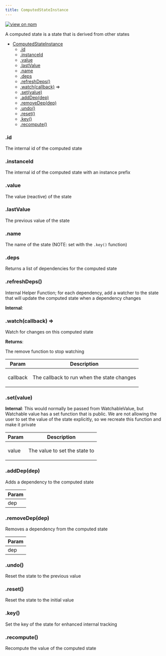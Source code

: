 ```yaml
---
title: ComputedStateInstance
---
```


[![view on npm](http://img.shields.io/npm/v/@plexusjs/core.svg)](https://www.npmjs.org/package/@plexusjs/core)

A computed state is a state that is derived from other states

- [ComputedStateInstance](#ComputedStateInstance)
  - [.id](#ComputedStateInstance+id)
  - [.instanceId](#ComputedStateInstance+instanceId)
  - [.value](#ComputedStateInstance+value)
  - [.lastValue](#ComputedStateInstance+lastValue)
  - [.name](#ComputedStateInstance+name)
  - [.deps](#ComputedStateInstance+deps)
  - [.refreshDeps()](#ComputedStateInstance+refreshDeps)
  - [.watch(callback)](#ComputedStateInstance+watch) ⇒
  - [.set(value)](#ComputedStateInstance+set)
  - [.addDep(dep)](#ComputedStateInstance+addDep)
  - [.removeDep(dep)](#ComputedStateInstance+removeDep)
  - [.undo()](#ComputedStateInstance+undo)
  - [.reset()](#ComputedStateInstance+reset)
  - [.key()](#ComputedStateInstance+key)
  - [.recompute()](#ComputedStateInstance+recompute)

<a name='ComputedStateInstance+id'></a>

### .id

<p>The internal id of the computed state</p>

<a name='ComputedStateInstance+instanceId'></a>

### .instanceId

<p>The internal id of the computed state with an instance prefix</p>

<a name='ComputedStateInstance+value'></a>

### .value

<p>The value (reactive) of the state</p>

<a name='ComputedStateInstance+lastValue'></a>

### .lastValue

<p>The previous value of the state</p>

<a name='ComputedStateInstance+name'></a>

### .name

<p>
	The name of the state (NOTE: set with the <code>.key()</code> function)
</p>

<a name='ComputedStateInstance+deps'></a>

### .deps

<p>Returns a list of dependencies for the computed state</p>

<a name='ComputedStateInstance+refreshDeps'></a>

### .refreshDeps()

<p>
	Internal Helper Function; for each dependency, add a watcher to the state that
	will update the computed state when a dependency changes
</p>

**Internal**:

<a name='ComputedStateInstance+watch'></a>

### .watch(callback) ⇒

<p>Watch for changes on this computed state</p>

**Returns**: <p>The remove function to stop watching</p>

| Param    | Description                                       |
| -------- | ------------------------------------------------- |
| callback | <p>The callback to run when the state changes</p> |

<a name='ComputedStateInstance+set'></a>

### .set(value)

**Internal**: This would normally be passed from WatchableValue, but Watchable value has a set function that is public. We are not allowing the user to set the value of the state explicitly, so we recreate this function and make it private

| Param | Description                          |
| ----- | ------------------------------------ |
| value | <p>The value to set the state to</p> |

<a name='ComputedStateInstance+addDep'></a>

### .addDep(dep)

<p>Adds a dependency to the computed state</p>

| Param |
| ----- |
| dep   |

<a name='ComputedStateInstance+removeDep'></a>

### .removeDep(dep)

<p>Removes a dependency from the computed state</p>

| Param |
| ----- |
| dep   |

<a name='ComputedStateInstance+undo'></a>

### .undo()

<p>Reset the state to the previous value</p>

<a name='ComputedStateInstance+reset'></a>

### .reset()

<p>Reset the state to the initial value</p>

<a name='ComputedStateInstance+key'></a>

### .key()

<p>Set the key of the state for enhanced internal tracking</p>

<a name='ComputedStateInstance+recompute'></a>

### .recompute()

<p>Recompute the value of the computed state</p>
